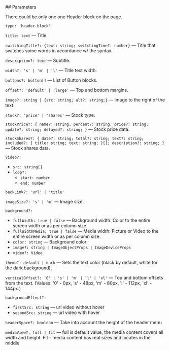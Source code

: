 

<Meta of={HeaderStories} />
<StoryTemplate>
## Parameters

There could be only one one Header block on the page.

`type: 'header-block'`

`title: text` — Title.

`switchingTitle?: {text: string; switchingTime?: number}` — Title that switches some words in accordance w/ the syntax.

`description?: text` — Subtitle.

`width?: 's' | 'm' | 'l'` — Title text width.

`buttons?: button[]` — List of Button blocks.

`offset?: 'default' | 'large'` — Top and bottom margins.

`image?: string | {src: string; alt?: string;}` — Image to the right of the text.

`stock?: 'price' | 'shares'` — Stock type.

`stockPrice?: { name?: string; percent?: string; price?: string; update?: string; delayed?: string; }` — Stock price data.

`stockShares?: { date?: string; total?: string; text?: string; included?: { title: string; text: string; }[]; description?: string; }` — Stock shares data.

`video?:`

-   `src: string[]`
-   `loop?:`
    -   `start: number`
    -   `end: number`

`backLink?: 'url' | 'title'`

`imageSize?: 's' | 'm'` — Image size.

`background?:`

-   `fullWidth: true | false` — Background width: Color to the entire screen width or as per column size.
-   `fullWidthMedia: true | false` — Media width: Picture or Video to the entire screen width or as per column size.
-   `color: string` — Background color
-   `image?: string | ImageObjectProps | ImageDeviceProps`
-   `video?: Video`

`theme?: default | dark` — Sets the text color (black by default, white for the dark background).

`verticalOffset?: '0' | 's' | 'm' | 'l' | 'xl'` — Top and bottom offsets from the text. (Values: '0' - 0px, 's' - 48px, 'm' - 80px, 'l' - 112px, 'xl' - 144px.)

`backgroundEffect?:`

-   `firstSrc: string` — url video without hover
-   `secondSrc: string` — url video with hover

`headerSpace?: boolean` — Take into account the height of the header menu

</StoryTemplate>

`mediaView?: full | fit` — full is default value, the media content covers all width and height. Fit - media content has real sizes and locates in the middle
